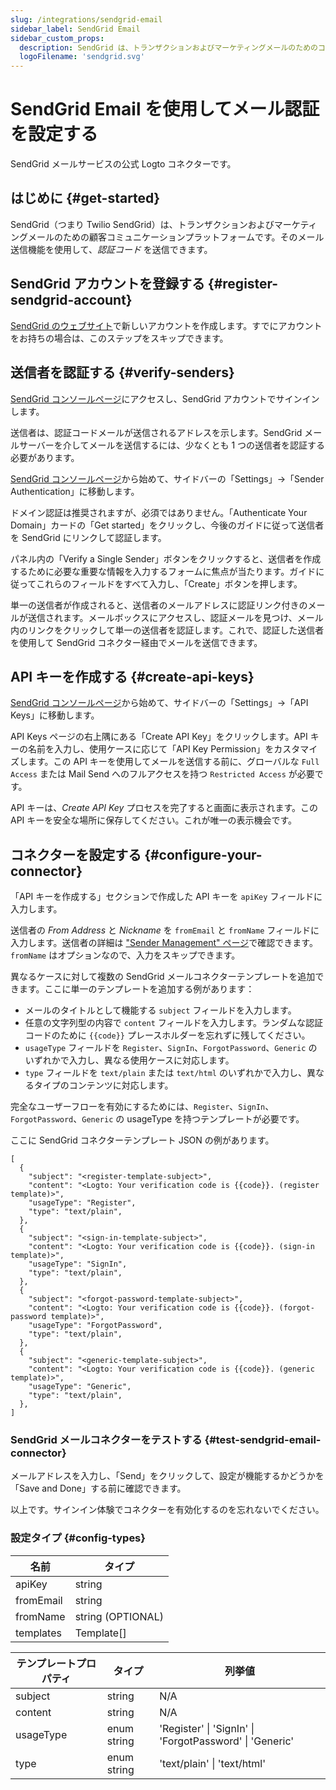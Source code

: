```yaml
---
slug: /integrations/sendgrid-email
sidebar_label: SendGrid Email
sidebar_custom_props:
  description: SendGrid は、トランザクションおよびマーケティングメールのためのコミュニケーションプラットフォームです。
  logoFilename: 'sendgrid.svg'
---
```



# SendGrid Email を使用してメール認証を設定する

SendGrid メールサービスの公式 Logto コネクターです。

<GuideTip />

## はじめに \{#get-started}

SendGrid（つまり Twilio SendGrid）は、トランザクションおよびマーケティングメールのための顧客コミュニケーションプラットフォームです。そのメール送信機能を使用して、_認証コード_ を送信できます。

## SendGrid アカウントを登録する \{#register-sendgrid-account}

[SendGrid のウェブサイト](https://app.sendgrid.com/)で新しいアカウントを作成します。すでにアカウントをお持ちの場合は、このステップをスキップできます。

## 送信者を認証する \{#verify-senders}

[SendGrid コンソールページ](https://app.sendgrid.com/)にアクセスし、SendGrid アカウントでサインインします。

送信者は、認証コードメールが送信されるアドレスを示します。SendGrid メールサーバーを介してメールを送信するには、少なくとも 1 つの送信者を認証する必要があります。

[SendGrid コンソールページ](https://app.sendgrid.com/)から始めて、サイドバーの「Settings」->「Sender Authentication」に移動します。

ドメイン認証は推奨されますが、必須ではありません。「Authenticate Your Domain」カードの「Get started」をクリックし、今後のガイドに従って送信者を SendGrid にリンクして認証します。

パネル内の「Verify a Single Sender」ボタンをクリックすると、送信者を作成するために必要な重要な情報を入力するフォームに焦点が当たります。ガイドに従ってこれらのフィールドをすべて入力し、「Create」ボタンを押します。

単一の送信者が作成されると、送信者のメールアドレスに認証リンク付きのメールが送信されます。メールボックスにアクセスし、認証メールを見つけ、メール内のリンクをクリックして単一の送信者を認証します。これで、認証した送信者を使用して SendGrid コネクター経由でメールを送信できます。

## API キーを作成する \{#create-api-keys}

[SendGrid コンソールページ](https://app.sendgrid.com/)から始めて、サイドバーの「Settings」->「API Keys」に移動します。

API Keys ページの右上隅にある「Create API Key」をクリックします。API キーの名前を入力し、使用ケースに応じて「API Key Permission」をカスタマイズします。この API キーを使用してメールを送信する前に、グローバルな `Full Access` または Mail Send へのフルアクセスを持つ `Restricted Access` が必要です。

API キーは、_Create API Key_ プロセスを完了すると画面に表示されます。この API キーを安全な場所に保存してください。これが唯一の表示機会です。

## コネクターを設定する \{#configure-your-connector}

「API キーを作成する」セクションで作成した API キーを `apiKey` フィールドに入力します。

送信者の _From Address_ と _Nickname_ を `fromEmail` と `fromName` フィールドに入力します。送信者の詳細は ["Sender Management" ページ](https://mc.sendgrid.com/senders)で確認できます。`fromName` はオプションなので、入力をスキップできます。

異なるケースに対して複数の SendGrid メールコネクターテンプレートを追加できます。ここに単一のテンプレートを追加する例があります：

- メールのタイトルとして機能する `subject` フィールドを入力します。
- 任意の文字列型の内容で `content` フィールドを入力します。ランダムな認証コードのために `{{code}}` プレースホルダーを忘れずに残してください。
- `usageType` フィールドを `Register`、`SignIn`、`ForgotPassword`、`Generic` のいずれかで入力し、異なる使用ケースに対応します。
- `type` フィールドを `text/plain` または `text/html` のいずれかで入力し、異なるタイプのコンテンツに対応します。

完全なユーザーフローを有効にするためには、`Register`、`SignIn`、`ForgotPassword`、`Generic` の usageType を持つテンプレートが必要です。

ここに SendGrid コネクターテンプレート JSON の例があります。

```jsonc
[
  {
    "subject": "<register-template-subject>",
    "content": "<Logto: Your verification code is {{code}}. (register template)>",
    "usageType": "Register",
    "type": "text/plain",
  },
  {
    "subject": "<sign-in-template-subject>",
    "content": "<Logto: Your verification code is {{code}}. (sign-in template)>",
    "usageType": "SignIn",
    "type": "text/plain",
  },
  {
    "subject": "<forgot-password-template-subject>",
    "content": "<Logto: Your verification code is {{code}}. (forgot-password template)>",
    "usageType": "ForgotPassword",
    "type": "text/plain",
  },
  {
    "subject": "<generic-template-subject>",
    "content": "<Logto: Your verification code is {{code}}. (generic template)>",
    "usageType": "Generic",
    "type": "text/plain",
  },
]
```

### SendGrid メールコネクターをテストする \{#test-sendgrid-email-connector}

メールアドレスを入力し、「Send」をクリックして、設定が機能するかどうかを「Save and Done」する前に確認できます。

以上です。<MainSiteUrl href="/connectors/email-connectors/#enable-email-sign-up-or-sign-in">サインイン体験でコネクターを有効化する</MainSiteUrl>のを忘れないでください。

### 設定タイプ \{#config-types}

| 名前      | タイプ            |
| --------- | ----------------- |
| apiKey    | string            |
| fromEmail | string            |
| fromName  | string (OPTIONAL) |
| templates | Template[]        |

| テンプレートプロパティ | タイプ      | 列挙値                                                  |
| ---------------------- | ----------- | ------------------------------------------------------- |
| subject                | string      | N/A                                                     |
| content                | string      | N/A                                                     |
| usageType              | enum string | 'Register' \| 'SignIn' \| 'ForgotPassword' \| 'Generic' |
| type                   | enum string | 'text/plain' \| 'text/html'                             |
